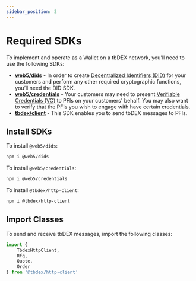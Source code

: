 ```yaml
---
sidebar_position: 2
---
```


# Required SDKs

To implement and operate as a Wallet on a tbDEX network, you’ll need to use the following SDKs:


* [**web5/dids**](https://www.npmjs.com/package/@web5/dids) - In order to create [Decentralized Identifiers (DID)](/docs/web5/learn/decentralized-identifiers) for your customers and perform any other required cryptographic functions, you’ll need the DID SDK.
* [**web5/credentials**](https://www.npmjs.com/package/@web5/credentials) - Your customers may need to present [Verifiable Credentials (VC)](/docs/web5/learn/verifiable-credentials) to PFIs on your customers' behalf. You may also want to verify that the PFIs you wish to engage with have certain credentials.
* [**tbdex/client**](https://www.npmjs.com/package/@tbdex/http-client) - This SDK enables you to send tbDEX messages to PFIs.

## Install SDKs
To install `@web5/dids`:

```bash
npm i @web5/dids
```

To install `@web5/credentials`:

```bash
npm i @web5/credentials
```

To install `@tbdex/http-client`:

```bash
npm i @tbdex/http-client
```

## Import Classes

To send and receive tbDEX messages, import the following classes:

```js
import { 
    TbdexHttpClient, 
    Rfq, 
    Quote, 
    Order
} from '@tbdex/http-client'
```